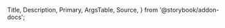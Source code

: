   Title,
  Description,
  Primary,
  ArgsTable,
  Source,
} from '@storybook/addon-docs';

<Title />

<Description />

```
import { Text } from 'wuki';
```

## Important ⚡️

Before using the component, make sure to import the font into the project. By default, Wuki UI uses Manrope font, here are a couple of examples of how to integrate it into your project:

#### 1. Google Fonts

```
<link
  rel="stylesheet"
  href="https://fonts.googleapis.com/css2?family=Manrope:wght@200;300;400;500;600;700;800&display=swap"
/>
```

#### 2. NPM

```
npm install @fontsource/manrope
```

Then, you can import it in your entry-point.

```
import '@fontsource/manrope/200.css';
import '@fontsource/manrope/300.css';
import '@fontsource/manrope/400.css';
import '@fontsource/manrope/500.css';
import '@fontsource/manrope/600.css';
import '@fontsource/manrope/700.css';
import '@fontsource/manrope/800.css';
```

You can find all the basic information at [Fontsource](https://fontsource.org/fonts/manrope).

## Component

The Typography component makes it easy to apply a default set of font weights and sizes in your application.

<Primary />

<ArgsTable />
